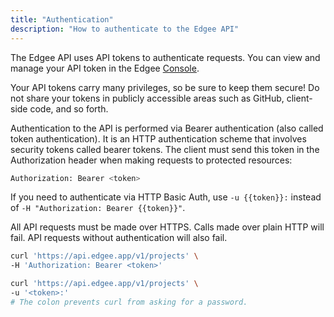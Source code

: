 ```yaml
---
title: "Authentication"
description: "How to authenticate to the Edgee API"
---
```


The Edgee API uses API tokens to authenticate requests. You can view and manage your API token in the
Edgee [Console](https://console.edgee.cloud/settings/api-tokens).

Your API tokens carry many privileges, so be sure to keep them secure! Do not share your tokens in
publicly accessible areas such as GitHub, client-side code, and so forth.

Authentication to the API is performed via Bearer authentication (also called token authentication). 
It is an HTTP authentication scheme that involves security tokens called bearer tokens. The client must send this token 
in the Authorization header when making requests to protected resources:
  
```bash
Authorization: Bearer <token>
```

If you need to authenticate via HTTP Basic Auth,
use `-u {{token}}:` instead of `-H "Authorization: Bearer {{token}}"`.

All API requests must be made over HTTPS. Calls made over plain HTTP will fail. API requests without authentication
will also fail.

<RequestExample>

  ```bash cURL with Bearer
  curl 'https://api.edgee.app/v1/projects' \
  -H 'Authorization: Bearer <token>'
  ```
  
  ```bash cURL with Basic Auth
  curl 'https://api.edgee.app/v1/projects' \
  -u '<token>:'
  # The colon prevents curl from asking for a password.
  ```
    
</RequestExample>

<Snippet file="snippet-edgee-sdk.mdx"/>
